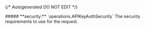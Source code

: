 {/* Autogenerated DO NOT EDIT  */}

<Collapsible>
    ##### **security:** `operations.APIKeyAuthSecurity`
    The security requirements to use for the request.
    <Collapsible.Break/>
    <APIKeyAuthSecurity/>
</Collapsible>

